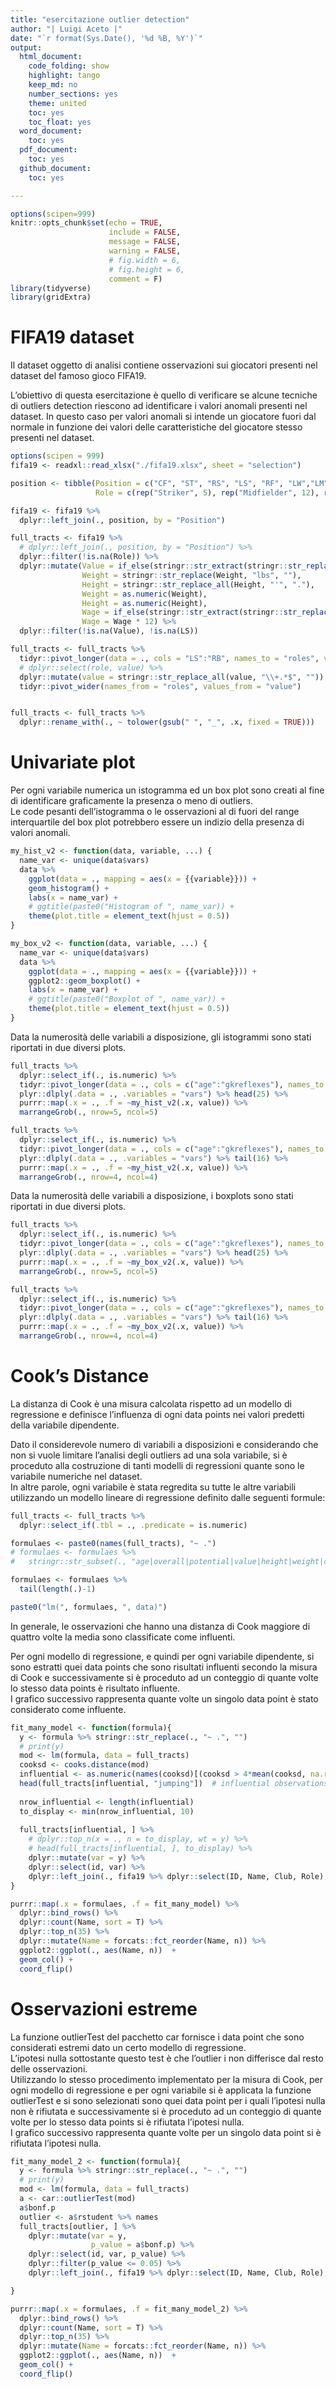 ```yaml
---
title: "esercitazione outlier detection"
author: "| Luigi Aceto |"
date: "`r format(Sys.Date(), '%d %B, %Y')`"
output:
  html_document:
    code_folding: show
    highlight: tango
    keep_md: no
    number_sections: yes
    theme: united
    toc: yes
    toc_float: yes
  word_document:
    toc: yes
  pdf_document:
    toc: yes
  github_document:
    toc: yes

---
```


```r
options(scipen=999)
knitr::opts_chunk$set(echo = TRUE, 
                      include = FALSE,
                      message = FALSE,
                      warning = FALSE,
                      # fig.width = 6, 
                      # fig.height = 6, 
                      comment = F)
library(tidyverse)
library(gridExtra)
```

# FIFA19 dataset  

Il dataset oggetto di analisi contiene osservazioni sui giocatori presenti nel dataset del famoso gioco FIFA19.  

L'obiettivo di questa esercitazione è quello di verificare se alcune tecniche di outliers detection riescono ad identificare i valori anomali presenti nel dataset. In questo caso per valori anomali si intende un giocatore fuori dal normale in funzione dei valori delle caratteristiche del giocatore stesso presenti nel dataset.   



```r
options(scipen = 999)
fifa19 <- readxl::read_xlsx("./fifa19.xlsx", sheet = "selection")

position <- tibble(Position = c("CF", "ST", "RS", "LS", "RF", "LW","LM","CDM", "LDM", "RDM", "CM", "LCM", "RCM", "CAM", "LAM", "RM","RW", "LWB", "LB", "LCB", "CB", "RB", "RCB", "RWB", "GK"),
                   Role = c(rep("Striker", 5), rep("Midfielder", 12), rep("Defender", 7), "Goalkeeper"))

fifa19 <- fifa19 %>%
  dplyr::left_join(., position, by = "Position")

full_tracts <- fifa19 %>%
  # dplyr::left_join(., position, by = "Position") %>%
  dplyr::filter(!is.na(Role)) %>%
  dplyr::mutate(Value = if_else(stringr::str_extract(stringr::str_replace(Value, "\\\200", ""), "[:alpha:]") == "M", 1000000, 1000) * as.numeric(stringr::str_extract(stringr::str_replace(Value, "\\\200", ""), "\\d+")),
                Weight = stringr::str_replace(Weight, "lbs", ""),
                Height = stringr::str_replace_all(Height, "'", "."),
                Weight = as.numeric(Weight),
                Height = as.numeric(Height),
                Wage = if_else(stringr::str_extract(stringr::str_replace(Wage, "\\\200", ""), "[:alpha:]") == "M", 1000000, 1000) * as.numeric(stringr::str_extract(stringr::str_replace(Wage, "\\\200", ""), "\\d+")),
                Wage = Wage * 12) %>%
  dplyr::filter(!is.na(Value), !is.na(LS))

full_tracts <- full_tracts %>%
  tidyr::pivot_longer(data = ., cols = "LS":"RB", names_to = "roles", values_to = "value") %>%
  # dplyr::select(role, value) %>%
  dplyr::mutate(value = stringr::str_replace_all(value, "\\+.*$", "")) %>%
  tidyr::pivot_wider(names_from = "roles", values_from = "value")


full_tracts <- full_tracts %>%
  dplyr::rename_with(., ~ tolower(gsub(" ", "_", .x, fixed = TRUE)))


```

# Univariate plot   

Per ogni variabile numerica un istogramma ed un box plot sono creati al fine di identificare graficamente la presenza o meno di outliers.  
Le code pesanti dell'istogramma o le osservazioni al di fuori del range interquartile del box plot potrebbero essere un indizio della presenza di valori anomali.  

```r
my_hist_v2 <- function(data, variable, ...) {
  name_var <- unique(data$vars)
  data %>%
    ggplot(data = ., mapping = aes(x = {{variable}})) +
    geom_histogram() +
    labs(x = name_var) +
    # ggtitle(paste0("Histogram of ", name_var)) +
    theme(plot.title = element_text(hjust = 0.5))
}

my_box_v2 <- function(data, variable, ...) {
  name_var <- unique(data$vars)
  data %>%
    ggplot(data = ., mapping = aes(x = {{variable}})) +
    ggplot2::geom_boxplot() +
    labs(x = name_var) +
    # ggtitle(paste0("Boxplot of ", name_var)) +
    theme(plot.title = element_text(hjust = 0.5))
}

```

Data la numerosità delle variabili a disposizione, gli istogrammi sono stati riportati in due diversi plots.  

```r

full_tracts %>% 
  dplyr::select_if(., is.numeric) %>%
  tidyr::pivot_longer(data = ., cols = c("age":"gkreflexes"), names_to = "vars", values_to = "value") %>%
  plyr::dlply(.data = ., .variables = "vars") %>% head(25) %>% 
  purrr::map(.x = ., .f = ~my_hist_v2(.x, value)) %>%
  marrangeGrob(., nrow=5, ncol=5)

```

```r

full_tracts %>% 
  dplyr::select_if(., is.numeric) %>%
  tidyr::pivot_longer(data = ., cols = c("age":"gkreflexes"), names_to = "vars", values_to = "value") %>%
  plyr::dlply(.data = ., .variables = "vars") %>% tail(16) %>% 
  purrr::map(.x = ., .f = ~my_hist_v2(.x, value)) %>%
  marrangeGrob(., nrow=4, ncol=4)

```

Data la numerosità delle variabili a disposizione, i boxplots sono stati riportati in due diversi plots.   

```r
full_tracts %>% 
  dplyr::select_if(., is.numeric) %>%
  tidyr::pivot_longer(data = ., cols = c("age":"gkreflexes"), names_to = "vars", values_to = "value") %>%
  plyr::dlply(.data = ., .variables = "vars") %>% head(25) %>% 
  purrr::map(.x = ., .f = ~my_box_v2(.x, value)) %>%
  marrangeGrob(., nrow=5, ncol=5)
```

```r
full_tracts %>% 
  dplyr::select_if(., is.numeric) %>%
  tidyr::pivot_longer(data = ., cols = c("age":"gkreflexes"), names_to = "vars", values_to = "value") %>%
  plyr::dlply(.data = ., .variables = "vars") %>% tail(16) %>% 
  purrr::map(.x = ., .f = ~my_box_v2(.x, value)) %>%
  marrangeGrob(., nrow=4, ncol=4)
```

# Cook’s Distance   

La distanza di Cook è una misura calcolata rispetto ad un modello di regressione e definisce l'influenza di ogni data points nei valori predetti della variabile dipendente.   

Dato il considerevole numero di variabili a disposizioni e considerando che non si vuole limitare l'analisi degli outliers ad una sola variabile, si è  proceduto alla costruzione di tanti modelli di regressioni quante sono le variabile numeriche nel dataset.  
In altre parole, ogni variabile è stata regredita su tutte le altre variabili utilizzando un modello lineare di regressione definito dalle seguenti formule:  

```r
full_tracts <- full_tracts %>%
  dplyr::select_if(.tbl = ., .predicate = is.numeric)

formulaes <- paste0(names(full_tracts), "~ .")
# formulaes <- formulaes %>%
#   stringr::str_subset(., "age|overall|potential|value|height|weight|crossing|finishing|shortpassing|dribbling|ballcontrol")

formulaes <- formulaes %>% 
  tail(length(.)-1)

paste0("lm(", formulaes, ", data)")
```

In generale, le osservazioni che hanno una distanza di Cook maggiore di quattro volte la media sono classificate come influenti.  

Per ogni modello di regressione, e quindi per ogni variabile dipendente, si sono estratti quei data points che sono risultati influenti secondo la misura di Cook e successivamente si è proceduto ad un conteggio di quante volte lo stesso data points è risultato influente.  
I grafico successivo rappresenta quante volte un singolo data point è stato considerato come influente.   


```r
fit_many_model <- function(formula){
  y <- formula %>% stringr::str_replace(., "~ .", "")
  # print(y)
  mod <- lm(formula, data = full_tracts)
  cooksd <- cooks.distance(mod)
  influential <- as.numeric(names(cooksd)[(cooksd > 4*mean(cooksd, na.rm=T))])  # influential row numbers
  head(full_tracts[influential, "jumping"])  # influential observations.
  
  nrow_influential <- length(influential)
  to_display <- min(nrow_influential, 10)
  
  full_tracts[influential, ] %>%
    # dplyr::top_n(x = ., n = to_display, wt = y) %>%
    # head(full_tracts[influential, ], to_display) %>%
    dplyr::mutate(var = y) %>%
    dplyr::select(id, var) %>%
    dplyr::left_join(., fifa19 %>% dplyr::select(ID, Name, Club, Role), by = c("id" = "ID"))
}

```

```r
purrr::map(.x = formulaes, .f = fit_many_model) %>%
  dplyr::bind_rows() %>%
  dplyr::count(Name, sort = T) %>%
  dplyr::top_n(35) %>%
  dplyr::mutate(Name = forcats::fct_reorder(Name, n)) %>%
  ggplot2::ggplot(., aes(Name, n))  +
  geom_col() + 
  coord_flip()
```

# Osservazioni estreme   


La funzione outlierTest del pacchetto car fornisce i data point che sono considerati estremi dato un certo modello di regressione.  
L'ipotesi nulla sottostante questo test è che l'outlier i non differisce dal resto delle osservazioni.  
Utilizzando lo stesso procedimento implementato per la misura di Cook, per ogni modello di regressione e per ogni variabile si è applicata la funzione outlierTest e si sono selezionati sono quei data point per i quali l'ipotesi nulla non è rifiutata e successivamente si è proceduto ad un conteggio di quante volte per lo stesso data points si è rifiutata l'ipotesi nulla.  
I grafico successivo rappresenta quante volte per un singolo data point si è rifiutata l'ipotesi nulla.  

```r
fit_many_model_2 <- function(formula){
  y <- formula %>% stringr::str_replace(., "~ .", "")
  # print(y)
  mod <- lm(formula, data = full_tracts)
  a <- car::outlierTest(mod)
  a$bonf.p
  outlier <- a$rstudent %>% names
  full_tracts[outlier, ] %>%
    dplyr::mutate(var = y,
                  p_value = a$bonf.p) %>%
    dplyr::select(id, var, p_value) %>%
    dplyr::filter(p_value <= 0.05) %>%
    dplyr::left_join(., fifa19 %>% dplyr::select(ID, Name, Club, Role), by = c("id" = "ID"))

}
```

```r
purrr::map(.x = formulaes, .f = fit_many_model_2) %>%
  dplyr::bind_rows() %>%
  dplyr::count(Name, sort = T) %>%
  dplyr::top_n(35) %>%
  dplyr::mutate(Name = forcats::fct_reorder(Name, n)) %>%
  ggplot2::ggplot(., aes(Name, n))  +
  geom_col() + 
  coord_flip()

```

